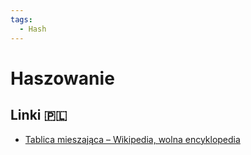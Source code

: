 ```yaml
---
tags:
  - Hash
---
```


# Haszowanie

## Linki 🇵🇱

- [Tablica mieszająca – Wikipedia, wolna encyklopedia](https://pl.wikipedia.org/wiki/Tablica_mieszaj%C4%85ca)
